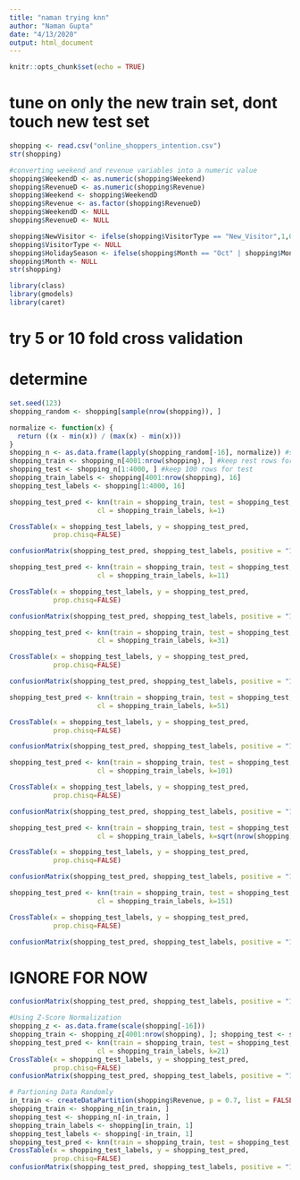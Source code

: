 ```yaml
---
title: "naman trying knn"
author: "Naman Gupta"
date: "4/13/2020"
output: html_document
---
```


```r
knitr::opts_chunk$set(echo = TRUE)
```
# tune on only the new train set, dont touch new test set
```r
shopping <- read.csv("online_shoppers_intention.csv")
str(shopping)

#converting weekend and revenue variables into a numeric value
shopping$WeekendD <- as.numeric(shopping$Weekend)
shopping$RevenueD <- as.numeric(shopping$Revenue)
shopping$Weekend <- shopping$WeekendD
shopping$Revenue <- as.factor(shopping$RevenueD)
shopping$WeekendD <- NULL
shopping$RevenueD <- NULL

shopping$NewVisitor <- ifelse(shopping$VisitorType == "New_Visitor",1,0)
shopping$VisitorType <- NULL
shopping$HolidaySeason <- ifelse(shopping$Month == "Oct" | shopping$Month == "Nov" | shopping$Month == "Dec",1,0)
shopping$Month <- NULL
str(shopping)
```

```r
library(class)
library(gmodels)
library(caret)
```

# try 5 or 10 fold cross validation
# determine 
```r
set.seed(123)
shopping_random <- shopping[sample(nrow(shopping)), ]

normalize <- function(x) {
  return ((x - min(x)) / (max(x) - min(x)))
}
shopping_n <- as.data.frame(lapply(shopping_random[-16], normalize)) #started at column 2, because no point in normalizing the binary "outcome"
shopping_train <- shopping_n[4001:nrow(shopping), ] #keep rest rows for train
shopping_test <- shopping_n[1:4000, ] #keep 100 rows for test
shopping_train_labels <- shopping[4001:nrow(shopping), 16]
shopping_test_labels <- shopping[1:4000, 16]

shopping_test_pred <- knn(train = shopping_train, test = shopping_test,
                      cl = shopping_train_labels, k=1)

CrossTable(x = shopping_test_labels, y = shopping_test_pred, 
           prop.chisq=FALSE)

confusionMatrix(shopping_test_pred, shopping_test_labels, positive = "1")

shopping_test_pred <- knn(train = shopping_train, test = shopping_test,
                      cl = shopping_train_labels, k=11)

CrossTable(x = shopping_test_labels, y = shopping_test_pred, 
           prop.chisq=FALSE)

confusionMatrix(shopping_test_pred, shopping_test_labels, positive = "1")

shopping_test_pred <- knn(train = shopping_train, test = shopping_test,
                      cl = shopping_train_labels, k=31)

CrossTable(x = shopping_test_labels, y = shopping_test_pred, 
           prop.chisq=FALSE)

confusionMatrix(shopping_test_pred, shopping_test_labels, positive = "1")

shopping_test_pred <- knn(train = shopping_train, test = shopping_test,
                      cl = shopping_train_labels, k=51)

CrossTable(x = shopping_test_labels, y = shopping_test_pred, 
           prop.chisq=FALSE)

confusionMatrix(shopping_test_pred, shopping_test_labels, positive = "1")

shopping_test_pred <- knn(train = shopping_train, test = shopping_test,
                      cl = shopping_train_labels, k=101)

CrossTable(x = shopping_test_labels, y = shopping_test_pred, 
           prop.chisq=FALSE)

confusionMatrix(shopping_test_pred, shopping_test_labels, positive = "1")

shopping_test_pred <- knn(train = shopping_train, test = shopping_test,
                      cl = shopping_train_labels, k=sqrt(nrow(shopping)))

CrossTable(x = shopping_test_labels, y = shopping_test_pred, 
           prop.chisq=FALSE)

confusionMatrix(shopping_test_pred, shopping_test_labels, positive = "1")

shopping_test_pred <- knn(train = shopping_train, test = shopping_test,
                      cl = shopping_train_labels, k=151)

CrossTable(x = shopping_test_labels, y = shopping_test_pred, 
           prop.chisq=FALSE)

confusionMatrix(shopping_test_pred, shopping_test_labels, positive = "1")
```

# IGNORE FOR NOW
```r
confusionMatrix(shopping_test_pred, shopping_test_labels, positive = "1")

#Using Z-Score Normalization
shopping_z <- as.data.frame(scale(shopping[-16]))
shopping_train <- shopping_z[4001:nrow(shopping), ]; shopping_test <- shopping_z[1:4000, ]  
shopping_test_pred <- knn(train = shopping_train, test = shopping_test,
                      cl = shopping_train_labels, k=21)
CrossTable(x = shopping_test_labels, y = shopping_test_pred, 
           prop.chisq=FALSE)
confusionMatrix(shopping_test_pred, shopping_test_labels, positive = "1")

# Partioning Data Randomly
in_train <- createDataPartition(shopping$Revenue, p = 0.7, list = FALSE)
shopping_train <- shopping_n[in_train, ]
shopping_test <- shopping_n[-in_train, ]
shopping_train_labels <- shopping[in_train, 1]
shopping_test_labels <- shopping[-in_train, 1]
shopping_test_pred <- knn(train = shopping_train, test = shopping_test, cl = c("0","1"), k=13)
CrossTable(x = shopping_test_labels, y = shopping_test_pred, 
           prop.chisq=FALSE)
confusionMatrix(shopping_test_pred, shopping_test_labels, positive = "1") # outputs a bunch of different statistics, accuracy, f score, balance accuracy
```


